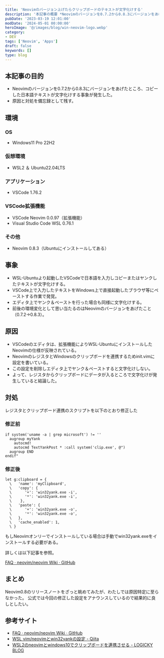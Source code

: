 ```yaml
---
title: 'Neovimのバージョン上げたらクリップボードのテキストが文字化けする'
description: '本記事の概要 *Neovimのバージョンを0.7.2から0.8.3にバージョンをあげたところ、コピーした日本語テキストが文字化けする事象が発生した。*原因と対処を備忘録として残す。'
pubDate: '2023-03-19 12:01:00'
modDate: '2024-05-01 00:00:00'
heroImage: '@/images/blog/win-neovim-logo.webp'
category:
- DEV
tags: ['Neovim', 'Apps']
draft: false
keywords: []
type: blog
---
```


## 本記事の目的

- Neovimのバージョンを0.7.2から0.8.3にバージョンをあげたところ、コピーした日本語テキストが文字化けする事象が発生した。
- 原因と対処を備忘録として残す。

## 環境

### OS

- Windows11 Pro 22H2

### 仮想環境

- WSL2 ＆ Ubuntu22.04LTS

### アプリケーション

- VSCode 1.76.2

### VSCode拡張機能

- VSCode Neovim 0.0.97（拡張機能）
- Visual Studio Code WSL 0.76.1

### その他

- Neovim 0.8.3（Ubuntuにインストールしてある）

## 事象

- WSL-Ubuntuより起動したVSCodeで日本語を入力しコピーまたはヤンクしたテキストが文字化けする。
- VSCode上で入力したテキストをWindows上で直接起動したブラウザ等にペーストする作業で発覚。
- エディタ上でヤンク＆ペーストを行った場合も同様に文字化けする。
- 前後の環境変化として思い当たるのはNeovimのバージョンをあげたこと（0.7.2→0.8.3）。

## 原因

- VSCodeのエディタは、拡張機能によりWSL-UbuntuにインストールしたNeovimの仕様が反映されている。
- NeovimのレジスタとWindowsのクリップボードを連携するためinit.vimに設定を書いている。
- この設定を削除しエディタ上でヤンク＆ペーストすると文字化けしない。
- よって、レジスタからクリップボードにデータが入るところで文字化けが発生していると結論した。

## 対処

レジスタとクリップボード連携のスクリプトを以下のとおり修正した

### 修正前

```vim init.vim
if system('uname -a | grep microsoft') != ''
  augroup myYank
    autocmd!
    autocmd TextYankPost * :call system('clip.exe', @")
  augroup END
endif"
```

### 修正後

```vim init.vim
let g:clipboard = {
  \   'name': 'myClipboard',
  \   'copy': {
  \      '+': 'win32yank.exe -i',
  \      '*': 'win32yank.exe -i',
  \    },
  \   'paste': {
  \      '+': 'win32yank.exe -o',
  \      '*': 'win32yank.exe -o',
  \   },
  \   'cache_enabled': 1,
  \ }
```

もしNeovimオンリーでインストールしている場合は手動でwin32yank.exeをインストールする必要がある。

詳しくは以下記事を参照。

[FAQ · neovim/neovim Wiki · GitHub](https://github.com/neovim/neovim/wiki/FAQ#how-to-use-the-windows-clipboard-from-wsl)

## まとめ

Neovim0.8のリリースノートをざっと眺めてみたが、わたしでは原因特定に至らなかった。 公式では今回の修正した設定をアナウンスしているので結果的に良しとしたい。

## 参考サイト

- [FAQ · neovim/neovim Wiki · GitHub](https://github.com/neovim/neovim/wiki/FAQ#how-to-use-the-windows-clipboard-from-wsl)
- [WSL vim/neovimとwin32yankの設定 - Qiita](https://qiita.com/tMinamiii/items/0c6589806090c7fc3f8a)
- [WSL2のneovimとwindows10でクリップボードを連携させる - LOGICKY BLOG](https://blog.logicky.com/2021/01/11/203719)
